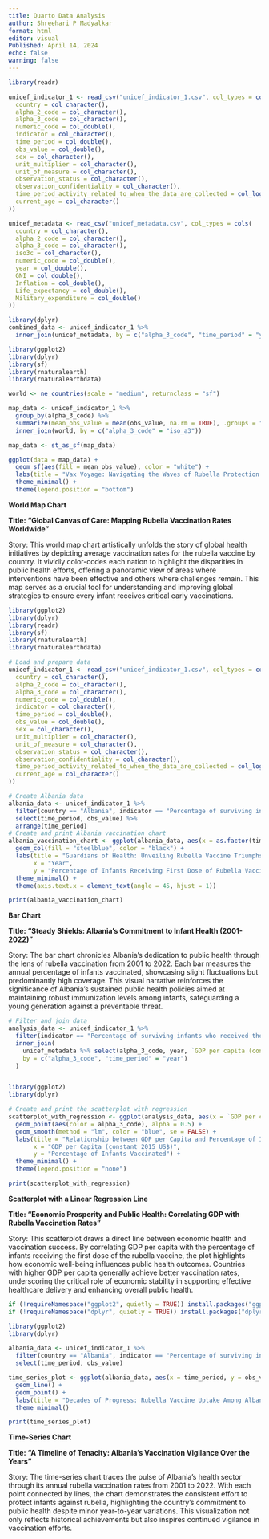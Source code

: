 ```yaml
---
title: Quarto Data Analysis
author: Shreehari P Madyalkar
format: html
editor: visual
Published: April 14, 2024
echo: false
warning: false
---
```


```r
library(readr)

unicef_indicator_1 <- read_csv("unicef_indicator_1.csv", col_types = cols(
  country = col_character(),
  alpha_2_code = col_character(),
  alpha_3_code = col_character(),
  numeric_code = col_double(),
  indicator = col_character(),
  time_period = col_double(),
  obs_value = col_double(),
  sex = col_character(),
  unit_multiplier = col_character(),
  unit_of_measure = col_character(),
  observation_status = col_character(),
  observation_confidentiality = col_character(),
  time_period_activity_related_to_when_the_data_are_collected = col_logical(),
  current_age = col_character()
))

unicef_metadata <- read_csv("unicef_metadata.csv", col_types = cols(
  country = col_character(),
  alpha_2_code = col_character(),
  alpha_3_code = col_character(),
  iso3c = col_character(),
  numeric_code = col_double(),
  year = col_double(),
  GNI = col_double(),
  Inflation = col_double(),
  Life_expectancy = col_double(),
  Military_expenditure = col_double()
))
```

```r
library(dplyr)
combined_data <- unicef_indicator_1 %>%
  inner_join(unicef_metadata, by = c("alpha_3_code", "time_period" = "year"))
```

```r
library(ggplot2)
library(dplyr)
library(sf)
library(rnaturalearth)
library(rnaturalearthdata)

world <- ne_countries(scale = "medium", returnclass = "sf")

map_data <- unicef_indicator_1 %>%
  group_by(alpha_3_code) %>%
  summarize(mean_obs_value = mean(obs_value, na.rm = TRUE), .groups = "drop") %>%
  inner_join(world, by = c("alpha_3_code" = "iso_a3"))

map_data <- st_as_sf(map_data)

ggplot(data = map_data) +
  geom_sf(aes(fill = mean_obs_value), color = "white") +
  labs(title = "Vax Voyage: Navigating the Waves of Rubella Protection for Infants") +
  theme_minimal() +
  theme(legend.position = "bottom")

```

**World Map Chart**

**Title: “Global Canvas of Care: Mapping Rubella Vaccination Rates Worldwide”**

Story: This world map chart artistically unfolds the story of global health initiatives by depicting average vaccination rates for the rubella vaccine by country. It vividly color-codes each nation to highlight the disparities in public health efforts, offering a panoramic view of areas where interventions have been effective and others where challenges remain. This map serves as a crucial tool for understanding and improving global strategies to ensure every infant receives critical early vaccinations.

```r
library(ggplot2)
library(dplyr)
library(readr)
library(sf)
library(rnaturalearth)
library(rnaturalearthdata)

# Load and prepare data
unicef_indicator_1 <- read_csv("unicef_indicator_1.csv", col_types = cols(
  country = col_character(),
  alpha_2_code = col_character(),
  alpha_3_code = col_character(),
  numeric_code = col_double(),
  indicator = col_character(),
  time_period = col_double(),
  obs_value = col_double(),
  sex = col_character(),
  unit_multiplier = col_character(),
  unit_of_measure = col_character(),
  observation_status = col_character(),
  observation_confidentiality = col_character(),
  time_period_activity_related_to_when_the_data_are_collected = col_logical(),
  current_age = col_character()
))

# Create Albania data
albania_data <- unicef_indicator_1 %>%
  filter(country == "Albania", indicator == "Percentage of surviving infants who received the first dose of rubella-containing vaccine") %>%
  select(time_period, obs_value) %>%
  arrange(time_period)
# Create and print Albania vaccination chart
albania_vaccination_chart <- ggplot(albania_data, aes(x = as.factor(time_period), y = obs_value)) +
  geom_col(fill = "steelblue", color = "black") +  
  labs(title = "Guardians of Health: Unveiling Rubella Vaccine Triumphs in Albanian Infants",
       x = "Year",
       y = "Percentage of Infants Receiving First Dose of Rubella Vaccine") +
  theme_minimal() +  
  theme(axis.text.x = element_text(angle = 45, hjust = 1))

print(albania_vaccination_chart)
```

**Bar Chart**

**Title: “Steady Shields: Albania’s Commitment to Infant Health (2001-2022)”**

Story: The bar chart chronicles Albania’s dedication to public health through the lens of rubella vaccination from 2001 to 2022. Each bar measures the annual percentage of infants vaccinated, showcasing slight fluctuations but predominantly high coverage. This visual narrative reinforces the significance of Albania’s sustained public health policies aimed at maintaining robust immunization levels among infants, safeguarding a young generation against a preventable threat.

```r
# Filter and join data
analysis_data <- unicef_indicator_1 %>%
  filter(indicator == "Percentage of surviving infants who received the first dose of rubella-containing vaccine") %>%
  inner_join(
    unicef_metadata %>% select(alpha_3_code, year, `GDP per capita (constant 2015 US$)`),
    by = c("alpha_3_code", "time_period" = "year")
  )


library(ggplot2)
library(dplyr)

# Create and print the scatterplot with regression
scatterplot_with_regression <- ggplot(analysis_data, aes(x = `GDP per capita (constant 2015 US$)`, y = obs_value)) +
  geom_point(aes(color = alpha_3_code), alpha = 0.5) + 
  geom_smooth(method = "lm", color = "blue", se = FALSE) +  
  labs(title = "Relationship between GDP per Capita and Percentage of Infants Receiving First Dose of Rubella Vaccine",
       x = "GDP per Capita (constant 2015 US$)",
       y = "Percentage of Infants Vaccinated") +
  theme_minimal() + 
  theme(legend.position = "none")

print(scatterplot_with_regression)
```

**Scatterplot with a Linear Regression Line**

**Title: “Economic Prosperity and Public Health: Correlating GDP with Rubella Vaccination Rates”**

Story: This scatterplot draws a direct line between economic health and vaccination success. By correlating GDP per capita with the percentage of infants receiving the first dose of the rubella vaccine, the plot highlights how economic well-being influences public health outcomes. Countries with higher GDP per capita generally achieve better vaccination rates, underscoring the critical role of economic stability in supporting effective healthcare delivery and enhancing overall public health.

```r
if (!requireNamespace("ggplot2", quietly = TRUE)) install.packages("ggplot2")
if (!requireNamespace("dplyr", quietly = TRUE)) install.packages("dplyr")

library(ggplot2)
library(dplyr)

albania_data <- unicef_indicator_1 %>%
  filter(country == "Albania", indicator == "Percentage of surviving infants who received the first dose of rubella-containing vaccine") %>%
  select(time_period, obs_value)

time_series_plot <- ggplot(albania_data, aes(x = time_period, y = obs_value)) +
  geom_line() +
  geom_point() +
  labs(title = "Decades of Progress: Rubella Vaccine Uptake Among Albanian Infants (2001-2022)", x = "Year", y = "Vaccination Rate (%)") +
  theme_minimal()

print(time_series_plot)
```

**Time-Series Chart**

**Title: “A Timeline of Tenacity: Albania’s Vaccination Vigilance Over the Years”**

Story: The time-series chart traces the pulse of Albania’s health sector through its annual rubella vaccination rates from 2001 to 2022. With each point connected by lines, the chart demonstrates the consistent effort to protect infants against rubella, highlighting the country’s commitment to public health despite minor year-to-year variations. This visualization not only reflects historical achievements but also inspires continued vigilance in vaccination efforts.

